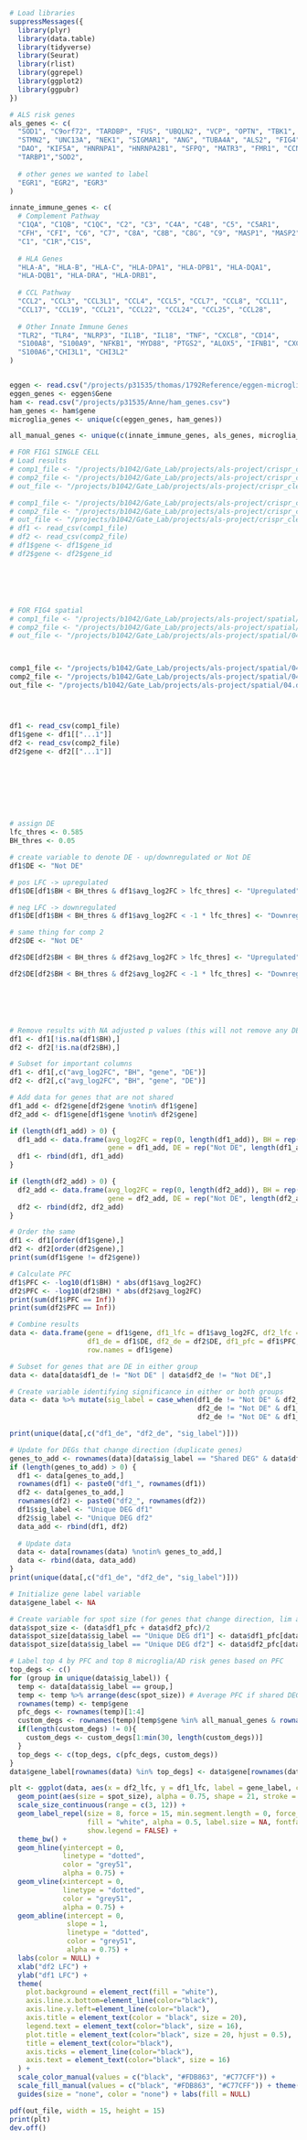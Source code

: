 ```r
# Load libraries
suppressMessages({
  library(plyr)
  library(data.table)
  library(tidyverse)
  library(Seurat)
  library(rlist)
  library(ggrepel)
  library(ggplot2)
  library(ggpubr)
})
```

```r

# ALS risk genes
als_genes <- c(
  "SOD1", "C9orf72", "TARDBP", "FUS", "UBQLN2", "VCP", "OPTN", "TBK1",
  "STMN2", "UNC13A", "NEK1", "SIGMAR1", "ANG", "TUBA4A", "ALS2", "FIG4", 
  "DAO", "KIF5A", "HNRNPA1", "HNRNPA2B1", "SFPQ", "MATR3", "FMR1", "CCNF", "RBM45",
  "TARBP1","SOD2",
  
  # other genes we wanted to label
  "EGR1", "EGR2", "EGR3"
)

innate_immune_genes <- c(
  # Complement Pathway
  "C1QA", "C1QB", "C1QC", "C2", "C3", "C4A", "C4B", "C5", "C5AR1",
  "CFH", "CFI", "C6", "C7", "C8A", "C8B", "C8G", "C9", "MASP1", "MASP2",
  "C1", "C1R","C1S",
  
  # HLA Genes
  "HLA-A", "HLA-B", "HLA-C", "HLA-DPA1", "HLA-DPB1", "HLA-DQA1", 
  "HLA-DQB1", "HLA-DRA", "HLA-DRB1",
  
  # CCL Pathway
  "CCL2", "CCL3", "CCL3L1", "CCL4", "CCL5", "CCL7", "CCL8", "CCL11", 
  "CCL17", "CCL19", "CCL21", "CCL22", "CCL24", "CCL25", "CCL28",
  
  # Other Innate Immune Genes
  "TLR2", "TLR4", "NLRP3", "IL1B", "IL18", "TNF", "CXCL8", "CD14", 
  "S100A8", "S100A9", "NFKB1", "MYD88", "PTGS2", "ALOX5", "IFNB1", "CXCL10",
  "S100A6","CHI3L1", "CHI3L2"
)


eggen <- read.csv("/projects/p31535/thomas/1792Reference/eggen-microglia.csv")
eggen_genes <- eggen$Gene
ham <- read.csv("/projects/p31535/Anne/ham_genes.csv")
ham_genes <- ham$gene
microglia_genes <- unique(c(eggen_genes, ham_genes))

all_manual_genes <- unique(c(innate_immune_genes, als_genes, microglia_genes))

# FOR FIG1 SINGLE CELL
# Load results
# comp1_file <- "/projects/b1042/Gate_Lab/projects/als-project/crispr_clean_final/05.DEG_717_filter/degs/diagnosis/SCT/age_sex/diagnosis___CD16_Mono__als_fast_vs._healthy_control.csv"
# comp2_file <- "/projects/b1042/Gate_Lab/projects/als-project/crispr_clean_final/05.DEG_717_filter/degs/diagnosis/SCT/age_sex/diagnosis___CD16_Mono__als_slow_vs._healthy_control.csv"
# out_file <- "/projects/b1042/Gate_Lab/projects/als-project/crispr_clean_final/05.DEG_717_filter/plots/multi-volcano/CD16_Mono_fast_slow.pdf"

# comp1_file <- "/projects/b1042/Gate_Lab/projects/als-project/crispr_clean_final/05.DEG_717_filter/degs/sALS_hc/SCT/age_sex/diagnosis_general___CD14_Mono__als_vs._healthy_control.csv"
# comp2_file <- "/projects/b1042/Gate_Lab/projects/als-project/crispr_clean_final/05.DEG_717_filter/degs/female_c9_hc/SCT/age/diagnosis___CD14_Mono__als_c9orf72_vs._healthy_control.csv"
# out_file <- "/projects/b1042/Gate_Lab/projects/als-project/crispr_clean_final/05.DEG_717_filter/plots/multi-volcano/CD14_Mono_sALS_c9.pdf"
# df1 <- read_csv(comp1_file)
# df2 <- read_csv(comp2_file)
# df1$gene <- df1$gene_id
# df2$gene <- df2$gene_id






# FOR FIG4 spatial 
# comp1_file <- "/projects/b1042/Gate_Lab/projects/als-project/spatial/04.downstream_analysis/DE_random_effect_manual_1115/sALS_hc/data/Anterior_horns__sALS_vs._Control.csv"
# comp2_file <- "/projects/b1042/Gate_Lab/projects/als-project/spatial/04.downstream_analysis/DE_random_effect_manual_1115/C9orf72_hc/data/Anterior_horns__C9orf72_vs._Control.csv"
# out_file <- "/projects/b1042/Gate_Lab/projects/als-project/spatial/04.downstream_analysis/DE_random_effect_manual_1115/multi-volcanos/Anterior_horns_multivolcanos.pdf"



comp1_file <- "/projects/b1042/Gate_Lab/projects/als-project/spatial/04.downstream_analysis/DE_random_effect_manual_1115/sALS_hc/data/White_matter__sALS_vs._Control.csv"
comp2_file <- "/projects/b1042/Gate_Lab/projects/als-project/spatial/04.downstream_analysis/DE_random_effect_manual_1115/C9orf72_hc/data/White_matter__C9orf72_vs._Control.csv"
out_file <- "/projects/b1042/Gate_Lab/projects/als-project/spatial/04.downstream_analysis/DE_random_effect_manual_1115/multi-volcanos/White_matter_multivolcanos.pdf"




df1 <- read_csv(comp1_file)
df1$gene <- df1[["...1"]]
df2 <- read_csv(comp2_file)
df2$gene <- df2[["...1"]]








# assign DE
lfc_thres <- 0.585 
BH_thres <- 0.05

# create variable to denote DE - up/downregulated or Not DE
df1$DE <- "Not DE"

# pos LFC -> upregulated
df1$DE[df1$BH < BH_thres & df1$avg_log2FC > lfc_thres] <- "Upregulated"

# neg LFC -> downregulated
df1$DE[df1$BH < BH_thres & df1$avg_log2FC < -1 * lfc_thres] <- "Downregulated"

# same thing for comp 2
df2$DE <- "Not DE"

df2$DE[df2$BH < BH_thres & df2$avg_log2FC > lfc_thres] <- "Upregulated"

df2$DE[df2$BH < BH_thres & df2$avg_log2FC < -1 * lfc_thres] <- "Downregulated"






# Remove results with NA adjusted p values (this will not remove any DEGs)
df1 <- df1[!is.na(df1$BH),]
df2 <- df2[!is.na(df2$BH),]

# Subset for important columns 
df1 <- df1[,c("avg_log2FC", "BH", "gene", "DE")]
df2 <- df2[,c("avg_log2FC", "BH", "gene", "DE")]

# Add data for genes that are not shared 
df1_add <- df2$gene[df2$gene %notin% df1$gene]
df2_add <- df1$gene[df1$gene %notin% df2$gene]

if (length(df1_add) > 0) {
  df1_add <- data.frame(avg_log2FC = rep(0, length(df1_add)), BH = rep(1, length(df1_add)),
                        gene = df1_add, DE = rep("Not DE", length(df1_add)), row.names = df1_add)
  df1 <- rbind(df1, df1_add)
}

if (length(df2_add) > 0) {
  df2_add <- data.frame(avg_log2FC = rep(0, length(df2_add)), BH = rep(1, length(df2_add)),
                        gene = df2_add, DE = rep("Not DE", length(df2_add)), row.names = df2_add)
  df2 <- rbind(df2, df2_add)
}

# Order the same
df1 <- df1[order(df1$gene),]
df2 <- df2[order(df2$gene),]
print(sum(df1$gene != df2$gene))

# Calculate PFC 
df1$PFC <- -log10(df1$BH) * abs(df1$avg_log2FC)
df2$PFC <- -log10(df2$BH) * abs(df2$avg_log2FC)
print(sum(df1$PFC == Inf))
print(sum(df2$PFC == Inf))

# Combine results 
data <- data.frame(gene = df1$gene, df1_lfc = df1$avg_log2FC, df2_lfc = df2$avg_log2FC,
                   df1_de = df1$DE, df2_de = df2$DE, df1_pfc = df1$PFC, df2_pfc = df2$PFC,
                   row.names = df1$gene)

# Subset for genes that are DE in either group 
data <- data[data$df1_de != "Not DE" | data$df2_de != "Not DE",]

# Create variable identifying significance in either or both groups 
data <- data %>% mutate(sig_label = case_when(df1_de != "Not DE" & df2_de == "Not DE" ~ "Unique DEG df1",
                                              df2_de != "Not DE" & df1_de == "Not DE" ~ "Unique DEG df2",
                                              df2_de != "Not DE" & df1_de != "Not DE" ~ "Shared DEG"))

print(unique(data[,c("df1_de", "df2_de", "sig_label")]))

# Update for DEGs that change direction (duplicate genes)
genes_to_add <- rownames(data)[data$sig_label == "Shared DEG" & data$df1_de != data$df2_de] # Genes that are DE in both groups, but not in same direction
if (length(genes_to_add) > 0) {
  df1 <- data[genes_to_add,]
  rownames(df1) <- paste0("df1_", rownames(df1))
  df2 <- data[genes_to_add,]
  rownames(df2) <- paste0("df2_", rownames(df2))
  df1$sig_label <- "Unique DEG df1"
  df2$sig_label <- "Unique DEG df2"
  data_add <- rbind(df1, df2)
  
  # Update data 
  data <- data[rownames(data) %notin% genes_to_add,]
  data <- rbind(data, data_add)
}
print(unique(data[,c("df1_de", "df2_de", "sig_label")]))

# Initialize gene label variable
data$gene_label <- NA

# Create variable for spot size (for genes that change direction, lim and ext will each have a distinct spot size)
data$spot_size <- (data$df1_pfc + data$df2_pfc)/2
data$spot_size[data$sig_label == "Unique DEG df1"] <- data$df1_pfc[data$sig_label == "Unique DEG df1"]
data$spot_size[data$sig_label == "Unique DEG df2"] <- data$df2_pfc[data$sig_label == "Unique DEG df2"]

# Label top 4 by PFC and top 8 microglia/AD risk genes based on PFC 
top_degs <- c()
for (group in unique(data$sig_label)) {
  temp <- data[data$sig_label == group,]
  temp <- temp %>% arrange(desc(spot_size)) # Average PFC if shared DEG
  rownames(temp) <- temp$gene
  pfc_degs <- rownames(temp)[1:4]
  custom_degs <- rownames(temp)[temp$gene %in% all_manual_genes & rownames(temp) %notin% pfc_degs]
  if(length(custom_degs) != 0){
    custom_degs <- custom_degs[1:min(30, length(custom_degs))]
  }
  top_degs <- c(top_degs, c(pfc_degs, custom_degs))
}
data$gene_label[rownames(data) %in% top_degs] <- data$gene[rownames(data) %in% top_degs]

plt <- ggplot(data, aes(x = df2_lfc, y = df1_lfc, label = gene_label, color = sig_label, fill = sig_label)) +
  geom_point(aes(size = spot_size), alpha = 0.75, shape = 21, stroke = NA) +
  scale_size_continuous(range = c(3, 12)) +
  geom_label_repel(size = 8, force = 15, min.segment.length = 0, force_pull = 0, box.padding = 0.4, max.overlaps = Inf,
                   fill = "white", alpha = 0.5, label.size = NA, fontface = "bold",
                   show.legend = FALSE) +
  theme_bw() + 
  geom_hline(yintercept = 0, 
             linetype = "dotted", 
             color = "grey51", 
             alpha = 0.75) +
  geom_vline(xintercept = 0, 
             linetype = "dotted", 
             color = "grey51", 
             alpha = 0.75) +
  geom_abline(intercept = 0, 
              slope = 1, 
              linetype = "dotted", 
              color = "grey51", 
              alpha = 0.75) + 
  labs(color = NULL) + 
  xlab("df2 LFC") + 
  ylab("df1 LFC") +
  theme(
    plot.background = element_rect(fill = "white"),
    axis.line.x.bottom=element_line(color="black"),
    axis.line.y.left=element_line(color="black"),
    axis.title = element_text(color = "black", size = 20),
    legend.text = element_text(color="black", size = 16),
    plot.title = element_text(color="black", size = 20, hjust = 0.5),
    title = element_text(color="black"),
    axis.ticks = element_line(color="black"),
    axis.text = element_text(color="black", size = 16)
  ) + 
  scale_color_manual(values = c("black", "#FDB863", "#C77CFF")) + 
  scale_fill_manual(values = c("black", "#FDB863", "#C77CFF")) + theme(aspect.ratio = 1) +
  guides(size = "none", color = "none") + labs(fill = NULL)

pdf(out_file, width = 15, height = 15)
print(plt)
dev.off()
```

